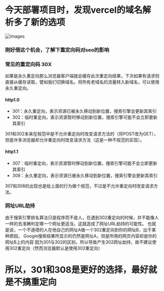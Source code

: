 # 今天部署项目时，发现vercel的域名解析多了新的选项

![images](./image1.png)

### 刚好借这个机会，了解下重定向码对seo的影响

### 常见的重定向码 30X

如果是永久重定向那么浏览器客户端就会缓存此次重定向结果，下次如果有请求则直接从缓存读取，譬如我们切换域名，将所有老域名的流量转入新域名，可以使用永久重定向。
 
#### http1.0
 
- 301：永久重定向，表示资源已被永久移动到新位置，搜索引擎会更新其索引
- 302：临时重定向，表示资源暂时移动到新位置，搜索引擎可能不会立即更新其索引

301和302本来在规范中是不允许重定向时改变请求方法的（将POST改为GET），但是许多浏览器却允许重定向时改变请求方法（这是一种不规范的实现）。

#### http1.1

- 307：临时重定向，表示资源暂时移动到新位置，搜索引擎可能不会立即更新其索引
- 308：永久重定向，表示资源已被永久移动到新位置，搜索引擎会更新其索引

 307和308的出现也是给上面的行为做个规范，不过是不允许重定向时改变请求方法。

### 网址URL劫持

由于搜索引擎排名算法只是程序而不是人，在遇到302重定向的时候，并不能像人一样的去准确判定哪一个网址更适当，这就造成了网址URL劫持的可能性。
也就是说，一个不道德的人在他自己的网址A做一个302重定向到你的网址B，出于某种原因， Google搜索结果所显示的仍然是网址A，但是所用的网页内容却是你的网址B上的内容
因为301与302的区别，所以导致产生302网址劫持，故不建议使用302重定向（然而浏览器默认是使用302重定向）

# 所以，301和308是更好的选择，最好就是不搞重定向
